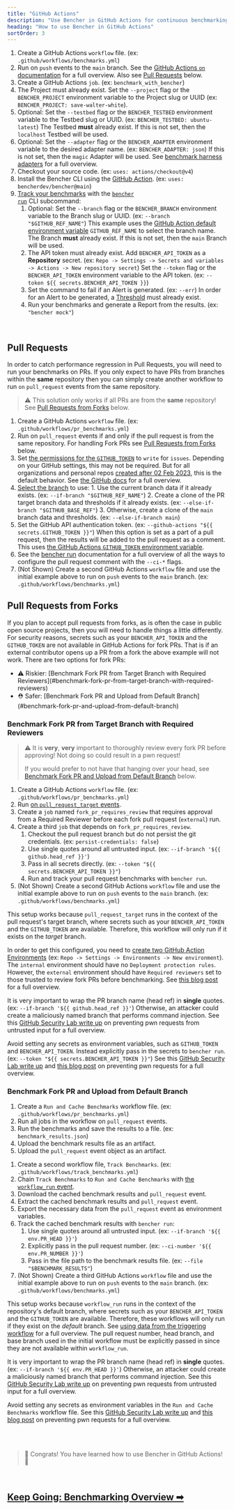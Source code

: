 ```yaml
---
title: "GitHub Actions"
description: "Use Bencher in GitHub Actions for continuous benchmarking on pull requests"
heading: "How to use Bencher in GitHub Actions"
sortOrder: 3
---
```



<GitHubActions1 />

1. Create a GitHub Actions `workflow` file. (ex: `.github/workflows/benchmarks.yml`)
2. Run on `push` events to the `main` branch. See the [GitHub Actions `on` documentation](https://docs.github.com/en/actions/using-workflows/workflow-syntax-for-github-actions#on) for a full overview. Also see [Pull Requests](#pull-requests) below.
3. Create a GitHub Actions `job`. (ex: `benchmark_with_bencher`)
4. The Project must already exist. Set the `--project` flag or the `BENCHER_PROJECT` environment variable to the Project slug or UUID (ex: `BENCHER_PROJECT: save-walter-white`).
6. Optional: Set the `--testbed` flag or the `BENCHER_TESTBED` environment variable to the Testbed slug or UUID.  (ex: `BENCHER_TESTBED: ubuntu-latest`) The Testbed **must** already exist. If this is not set, then the `localhost` Testbed will be used.
7. Optional: Set the `--adapter` flag or the `BENCHER_ADAPTER` environment variable to the desired adapter name.  (ex: `BENCHER_ADAPTER: json`) If this is not set, then the `magic` Adapter will be used. See [benchmark harness adapters](/docs/explanation/adapters/) for a full overview.
8. Checkout your source code. (ex: `uses: actions/checkout@v4`)
9.  Install the Bencher CLI using the [GitHub Action](https://github.com/marketplace/actions/bencher-cli). (ex: `uses: bencherdev/bencher@main`)
10. [Track your benchmarks](/docs/how-to/track-benchmarks/) with the <code><a href="/docs/explanation/bencher-run/">bencher run</a></code> CLI subcommand:
     1. Optional: Set the `--branch` flag or the `BENCHER_BRANCH` environment variable to the Branch slug or UUID. (ex: `--branch "$GITHUB_REF_NAME"`) This example uses the [GitHub Action default environment variable](https://docs.github.com/en/actions/learn-github-actions/variables#default-environment-variables) `GITHUB_REF_NAME` to select the branch name. The Branch **must** already exist. If this is not set, then the `main` Branch will be used.
    2. The API token must already exist. Add `BENCHER_API_TOKEN` as a **Repository** secret. (ex: `Repo -> Settings -> Secrets and variables -> Actions -> New repository secret`) Set the `--token` flag or the `BENCHER_API_TOKEN` environment variable to the API token. (ex: `--token ${{ secrets.BENCHER_API_TOKEN }}`)
    3.  Set the command to fail if an Alert is generated. (ex: `--err`) In order for an Alert to be generated, a [Threshold](/docs/explanation/thresholds/) must already exist.
    4.  Run your benchmarks and generate a Report from the results. (ex: `"bencher mock"`)

<br/>

## Pull Requests

In order to catch performance regression in Pull Requests, you will need to run your benchmarks on PRs.
If you only expect to have PRs from branches within the **same** repository then you can simply create another workflow to run `on` `pull_request` events from the same repository.

> ⚠️ This solution only works if all PRs are from the **same** repository!
> See [Pull Requests from Forks](#pull-requests-from-forks) below.

<GitHubActions2 />

1. Create a GitHub Actions `workflow` file. (ex: `.github/workflows/pr_benchmarks.yml`)
2. Run on `pull_request` events if and only if the pull request is from the same repository. For handling Fork PRs see [Pull Requests from Forks](#pull-requests-from-forks) below.
3. Set [the permissions for the `GITHUB_TOKEN`](https://docs.github.com/en/actions/using-jobs/assigning-permissions-to-jobs#setting-the-github_token-permissions-for-a-specific-job) to `write` for `issues`. Depending on your GitHub settings, this may not be required. But for all organizations and personal repos [created after 02 Feb 2023](https://github.blog/changelog/2023-02-02-github-actions-updating-the-default-github_token-permissions-to-read-only/), this is the default behavior. See [the GitHub docs](https://docs.github.com/en/actions/security-guides/automatic-token-authentication#modifying-the-permissions-for-the-github_token) for a full overview.
4. [Select the branch](http://localhost:3000/docs/explanation/branch-selection/) to use:
        1. Use the current branch data if it already exists. (ex: `--if-branch "$GITHUB_REF_NAME"`)
        2. Create a clone of the PR target branch data and thresholds if it already exists. (ex: `--else-if-branch "$GITHUB_BASE_REF"`)
        3. Otherwise, create a clone of the `main` branch data and thresholds. (ex: `--else-if-branch main`)
5. Set the GitHub API authentication token. (ex: `--github-actions "${{ secrets.GITHUB_TOKEN }}"`) When this option is set as a part of a pull request, then the results will be added to the pull request as a comment. This uses [the GitHub Actions `GITHUB_TOKEN` environment variable](https://docs.github.com/en/actions/security-guides/automatic-token-authentication).
6. See the [bencher run](/docs/explanation/bencher-run/) documentation for a full overview of all the ways to configure the pull request comment with the `--ci-*` flags.
7. (Not Shown) Create a second GitHub Actions `workflow` file and use the initial example above to run on `push` events to the `main` branch. (ex: `.github/workflows/benchmarks.yml`)

## Pull Requests from Forks

If you plan to accept pull requests from forks, as is often the case in public open source projects,
then you will need to handle things a little differently.
For security reasons, secrets such as your `BENCHER_API_TOKEN` and the `GITHUB_TOKEN` are not available in GitHub Actions for fork PRs.
That is if an external contributor opens up a PR from a fork the above example will not work.
There are two options for fork PRs:

<ul>
  <li> ⚠️ Riskier: [Benchmark Fork PR from Target Branch with Required Reviewers](#benchmark-fork-pr-from-target-branch-with-required-reviewers)</li>
  <li> ⛑️ Safer: [Benchmark Fork PR and Upload from Default Branch](#benchmark-fork-pr-and-upload-from-default-branch)</li>
</ul>

### Benchmark Fork PR from Target Branch with Required Reviewers

> ⚠️ It is **very**, **very** important to thoroughly review every fork PR before approving!
> Not doing so could result in a pwn request!
>
> If you would prefer to not have that hanging over your head, see [Benchmark Fork PR and Upload from Default Branch](#benchmark-fork-pr-and-upload-from-default-branch) below.

<GitHubActions3 />

1. Create a GitHub Actions `workflow` file. (ex: `.github/workflows/pr_benchmarks.yml`)
1. Run [on `pull_request_target` events](https://docs.github.com/en/actions/using-workflows/events-that-trigger-workflows#pull_request_target).
1. Create a `job` named `fork_pr_requires_review` that requires approval from a Required Reviewer before each fork pull request (`external`) run.
1. Create a third `job` that depends on `fork_pr_requires_review`.
   1. Checkout the pull request branch but do not persist the git credentials. (ex: `persist-credentials: false`)
   2. Use single quotes around all untrusted input. (ex: `--if-branch '${{ github.head_ref }}'`)
   3. Pass in all secrets directly. (ex: `--token "${{ secrets.BENCHER_API_TOKEN }}"`)
   4. Run and track your pull request benchmarks with `bencher run`.
1. (Not Shown) Create a second GitHub Actions `workflow` file and use the initial example above to run on `push` events to the `main` branch. (ex: `.github/workflows/benchmarks.yml`)

This setup works because `pull_request_target` runs in the context of the pull request's target branch,
where secrets such as your `BENCHER_API_TOKEN` and the `GITHUB_TOKEN` are available.
Therefore, this workflow will only run if it exists on the _target_ branch.

In order to get this configured, you need to [create two GitHub Action Environments](https://docs.github.com/en/actions/deployment/targeting-different-environments/using-environments-for-deployment#using-an-environment)
(ex: `Repo -> Settings -> Environments -> New environment`).
The `internal` environment should have no `Deployment protection rules`.
However, the `external` environment should have `Required reviewers` set to those trusted to review fork PRs before benchmarking. See [this blog post](https://iterative.ai/blog/testing-external-contributions-using-github-actions-secrets) for a full overview.

It is very important to wrap the PR branch name (head ref) in **single** quotes. (ex: `--if-branch '${{ github.head_ref }}'`) Otherwise, an attacker could create a maliciously named branch that performs command injection. See this [GitHub Security Lab write up](https://securitylab.github.com/research/github-actions-untrusted-input/) on preventing pwn requests from untrusted input for a full overview.

Avoid setting any secrets as environment variables, such as `GITHUB_TOKEN` and `BENCHER_API_TOKEN`.
Instead explicitly pass in the secrets to `bencher run`. (ex: `--token "${{ secrets.BENCHER_API_TOKEN }}"`)
See this [GitHub Security Lab write up](https://securitylab.github.com/research/github-actions-preventing-pwn-requests/)
and [this blog post](https://nathandavison.com/blog/github-actions-and-the-threat-of-malicious-pull-requests)
on preventing pwn requests for a full overview.

### Benchmark Fork PR and Upload from Default Branch

<GitHubActions4 />

1. Create a `Run and Cache Benchmarks` workflow file. (ex: `.github/workflows/pr_benchmarks.yml`)
2. Run all jobs in the workflow on `pull_request` events.
3. Run the benchmarks and save the results to a file. (ex: `benchmark_results.json`)
4. Upload the benchmark results file as an artifact.
5. Upload the `pull_request` event object as an artifact.

<GitHubActions5 />

1. Create a second workflow file, `Track Benchmarks`. (ex: `.github/workflows/track_benchmarks.yml`)
2. Chain `Track Benchmarks` to `Run and Cache Benchmarks` with [the `workflow_run` event](https://docs.github.com/en/actions/using-workflows/events-that-trigger-workflows#workflow_run).
3. Download the cached benchmark results and `pull_request` event.
4. Extract the cached benchmark results and `pull_request` event.
5. Export the necessary data from the `pull_request` event as environment variables.
6. Track the cached benchmark results with `bencher run`:
   1. Use single quotes around all untrusted input. (ex: `--if-branch '${{ env.PR_HEAD }}'`)
   2. Explicitly pass in the pull request number. (ex: `--ci-number '${{ env.PR_NUMBER }}'`)
   3. Pass in the file path to the benchmark results file. (ex: `--file "$BENCHMARK_RESULTS"`)
1. (Not Shown) Create a third GitHub Actions `workflow` file and use the initial example above to run on `push` events to the `main` branch. (ex: `.github/workflows/benchmarks.yml`)

This setup works because `workflow_run` runs in the context of the repository's default branch,
where secrets such as your `BENCHER_API_TOKEN` and the `GITHUB_TOKEN` are available.
Therefore, these workflows will only run if they exist on the _default_ branch.
See [using data from the triggering workflow](https://docs.github.com/en/actions/using-workflows/events-that-trigger-workflows#using-data-from-the-triggering-workflow) for a full overview.
The pull request number, head branch, and base branch used in the initial workflow must be explicitly passed in since they are not available within `workflow_run`.

It is very important to wrap the PR branch name (head ref) in **single** quotes. (ex: `--if-branch '${{ env.PR_HEAD }}'`) Otherwise, an attacker could create a maliciously named branch that performs command injection. See this [GitHub Security Lab write up](https://securitylab.github.com/research/github-actions-untrusted-input/) on preventing pwn requests from untrusted input for a full overview.

Avoid setting any secrets as environment variables in the `Run and Cache Benchmarks` workflow file.
See this [GitHub Security Lab write up](https://securitylab.github.com/research/github-actions-preventing-pwn-requests/)
and [this blog post](https://nathandavison.com/blog/github-actions-and-the-threat-of-malicious-pull-requests)
on preventing pwn requests for a full overview.

<br/>
<br/>

> 🐰 Congrats! You have learned how to use Bencher in GitHub Actions! 🎉

<br/>

<h2><a href="/docs/explanation/benchmarking/">Keep Going: Benchmarking Overview ➡</a></h2>
